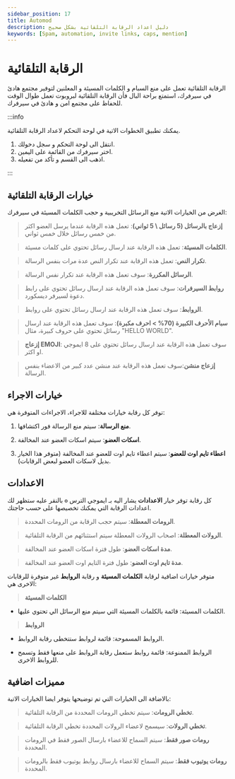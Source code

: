 ```yaml
---
sidebar_position: 17
title: Automod
description: دليل اعداد الرقابة التلقائية بشكل صحيح
keywords: [Spam, automation, invite links, caps, mention] 
---
```



# الرقابة التلقائية

الرقابة التلقائية تعمل على منع السبام و الكلمات المسيئة و المعلنين لتوفير مجتمع هادئ في سيرفرك، استمتع براحة البال فأن الرقابة التلقائية لبروبوت تعمل طوال الوقت للحفاظ على مجتمع امن و هادئ في سيرفرك.

:::info

يمكنك تطبيق الخطوات الاتية في لوحة التحكم لاعداد الرقابة التلقائية.

1. انتقل الى لوحة التحكم و سجل دخولك.
2. اختر سيرفرك من القائمة على اليمين.
3. اذهب الى القسم و تأكد من تفعيله.

:::

## خيارات الرقابة التلقائية

الغرض من الخيارات الاتية منع الرسائل التخريبية و حجب الكلمات المسيئة في سيرفرك:

> **إزعاج بالرسائل (5 رسائل \ 5 ثواني)**: تعمل هذه الرقابة عندما يرسل العضو اكثر من خمس رسائل خلال خمس ثواني.

> **الكلمات المسيئة**: تعمل هذه الرقابة عند ارسال رسائل تحتوي على كلمات مسيئة.

> **تكرار النص**: تعمل هذه الرقابة عند تكرار النص عدة مرات بنفس الرسالة.

> **الرسائل المكررة**: سوف تعمل هذه الرقابة عند تكرار نفس الرسالة.

> **روابط السيرفرات**: سوف تعمل هذه الرقابة عند ارسال رسائل تحتوي على رابط دعوة لسيرفر ديسكورد.

> **الروابط**: سوف تعمل هذه الرقابة عند ارسال رسائل تحتوي على روابط.

> **سبام الأحرف الكبيرة (70% > احرف مكبرة)**: سوف تعمل هذه الرقابة عند ارسال رسائل تحتوي على حروف كبيرة، مثال "HELLO WORLD".

> **إزعاج EMOJI**: سوف تعمل هذه الرقابة عند ارسال رسائل تحتوي على 8 ايموجي او اكثر.

> **إزعاج منشن**:سوف تعمل هذه الرقابة عند منشن عدد كبير من الاعضاء بنفس الرسالة.

## خيارات الاجراء

توفر كل رقابة خيارات مختلفة للاجراء، الاجراءات المتوفرة هي:

1. **منع الرسالة**: سيتم منع الرسالة فور اكتشافها.

2. **اسكات العضو**: سيتم اسكات العضو عند المخالفة.

4. **اعطاء تايم اوت للعضو**: سيتم اعطاء تايم اوت للعضو عند المخالفة (متوفر هذا الخيار بديل لاسكات العضو لبعض الرقابات). 


## الاعدادات

كل رقابة توفر خيار **الاعدادات** يشار اليه بـ ايموجي الترس `⚙️` بالنقر عليه ستظهر لك اعدادات الرقابة التي يمكنك تخصيصها على حسب حاجتك.

> **الرومات المعطلة**: سيتم حجب الرقابة من الرومات المحددة.

> **الرولات المعطلة**: اصحاب الرولات المعطلة سيتم استثنائهم من الرقابة التلقائية.

> **مدة اسكات العضو**: طول فترة اسكات العضو عند المخالفة.

> **مدة تايم اوت العضو**: طول فترة التايم اوت العضو عند المخالفة. 


متوفر خيارات اضافية لرقابة **الكلمات المسيئة** و رقابة **الروابط** غير متوفرة للرقابات الاخرى هي:

> **الكلمات المسيئة**

- الكلمات المسيئة: قائمة بالكلمات المسيئة التي سيتم منع الرسائل الي تحتوي عليها.


> **الروابط**

- الروابط المسموحة: قائمة لروابط ستتخطى رقابة الروابط.

- الروابط الممنوعة: قائمة روابط ستعمل رقابة الروابط على منعها فقط وتسمح للروابط الاخرى.

## مميزات اضافية

بالاضافة الى الخيارات التي تم توضيحها يتوفر ايضا الخيارات الاتية:

> **تخطي الرومات**: سيتم تخطي الرومات المحددة من الرقابة التلقائية.

> **تخطي الرولات**: سيسمح لاعضاء الرولات المحددة تخطي الرقابة التلقائية.

> **رومات صور فقط**: سيتم السماح للاعضاء بارسال الصور فقط في الرومات المحددة.

> **رومات يوتيوب فقط**: سيتم السماح للاعضاء بارسال روابط يوتيوب فقط بالرومات المحددة.
